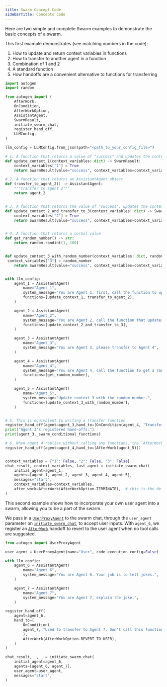 ```yaml
---
title: Swarm Concept Code
sidebarTitle: Concepts code
---
```


Here are two simple and complete Swarm examples to demonstrate the basic concepts of a swarm.

This first example demonstrates (see matching numbers in the code):
1. How to update and return context variables in functions
2. How to transfer to another agent in a function
3. Combination of 1 and 2
4. A standard function
5. How handoffs are a convenient alternative to functions for transferring

```python
import autogen
import random

from autogen import (
    AfterWork,
    OnCondition,
    AfterWorkOption,
    AssistantAgent,
    SwarmResult,
    initiate_swarm_chat,
    register_hand_off,
    LLMConfig,
)

llm_config = LLMConfig.from_json(path="<path_to_your_config_file>")

# 1. A function that returns a value of "success" and updates the context variable "1" to True
def update_context_1(context_variables: dict) -> SwarmResult:
    context_variables["1"] = True
    return SwarmResult(value="success", context_variables=context_variables)

# 2. A function that returns an AssistantAgent object
def transfer_to_agent_2() -> AssistantAgent:
    """Transfer to agent 2"""
    return agent_2


# 3. A function that returns the value of "success", updates the context variable and transfers to agent 3
def update_context_2_and_transfer_to_3(context_variables: dict) -> SwarmResult:
    context_variables["2"] = True
    return SwarmResult(value="success", context_variables=context_variables, agent=agent_3)


# 4. A function that returns a normal value
def get_random_number() -> str:
    return random.randint(1, 100)


def update_context_3_with_random_number(context_variables: dict, random_number: int) -> SwarmResult:
 context_variables["3"] = random_number
    return SwarmResult(value="success", context_variables=context_variables)


with llm_config:
    agent_1 = AssistantAgent(
        name="Agent_1",
        system_message="You are Agent 1, first, call the function to update context 1, and transfer to Agent 2",
        functions=[update_context_1, transfer_to_agent_2],
    )

    agent_2 = AssistantAgent(
        name="Agent_2",
        system_message="You are Agent 2, call the function that updates context 2 and transfer to Agent 3",
        functions=[update_context_2_and_transfer_to_3],
    )

    agent_3 = AssistantAgent(
        name="Agent_3",
        system_message="You are Agent 3, please transfer to Agent 4",
    )

    agent_4 = AssistantAgent(
        name="Agent_4",
        system_message="You are Agent 4, call the function to get a random number",
        functions=[get_random_number],
    )

    agent_5 = AssistantAgent(
        name="Agent_5",
        system_message="Update context 3 with the random number.",
        functions=[update_context_3_with_random_number],
    )


# 5. This is equivalent to writing a transfer function
register_hand_off(agent=agent_3,hand_to=[OnCondition(agent_4, "Transfer to Agent 4")])
print("Agent 3's registered hand-offs:")
print(agent_3._swarm_conditional_functions)

# 6. When agent 4 replies without calling any functions, the `AfterWork` will be in effect, in this case, we transfer to agent 5
register_hand_off(agent=agent_4,hand_to=[AfterWork(agent_5)])


context_variables = {"1": False, "2": False, "3": False}
chat_result, context_variables, last_agent = initiate_swarm_chat(
    initial_agent=agent_1,
    agents=[agent_1, agent_2, agent_3, agent_4, agent_5],
    messages="start",
    context_variables=context_variables,
    after_work=AfterWork(AfterWorkOption.TERMINATE),  # this is the default value
)
```

This second example shows how to incorporate your own user agent into a swarm, allowing you to be a part of the swarm.

We pass in a [`UserProxyAgent`](/docs/api-reference/autogen/UserProxyAgent) to the swarm chat, through the `user_agent` parameter on [`initiate_swarm_chat`](/docs/api-reference/autogen/initiate_swarm_chat), to accept user inputs. With `agent_6`, we register an [`AfterWork`](/docs/api-reference/autogen/AfterWork) handoff to revert to the user agent when no tool calls are suggested.

```python
from autogen import UserProxyAgent

user_agent = UserProxyAgent(name="User", code_execution_config=False)

with llm_config:
    agent_6 = AssistantAgent(
        name="Agent_6",
        system_message="You are Agent 6. Your job is to tell jokes.",
    )

    agent_7 = AssistantAgent(
        name="Agent_7",
        system_message="You are Agent 7, explain the joke.",
    )

register_hand_off(
    agent=agent_6,
    hand_to=[
        OnCondition(
        agent_7, "Used to transfer to Agent 7. Don't call this function, unless the user explicitly tells you to."
        ),
        AfterWork(AfterWorkOption.REVERT_TO_USER),
    ]
)

chat_result, _, _ = initiate_swarm_chat(
    initial_agent=agent_6,
    agents=[agent_6, agent_7],
    user_agent=user_agent,
    messages="start",
)
```
